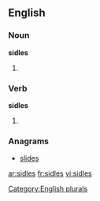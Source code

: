 
==English==

===Noun===
'''sidles'''

# {{plural of |[[sidle]]}}

===Verb===
'''sidles'''

# {{third-person singular of|[[sidle]]}}

===Anagrams===
* [[slides#English|slides]]

[[Category:English plurals]]

[[ar:sidles]]
[[fr:sidles]]
[[vi:sidles]]